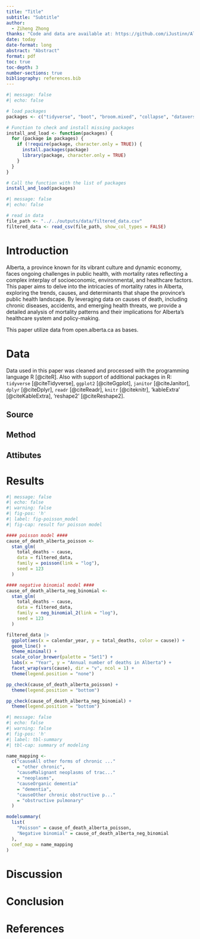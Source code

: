 ```yaml
---
title: "Title"
subtitle: "Subtitle"
author: 
  - Ziheng Zhong
thanks: "Code and data are available at: https://github.com/iJustinn/Alberta_Mortality_Rate.git"
date: today
date-format: long
abstract: "Abstract"
format: pdf
toc: true
toc-depth: 3
number-sections: true
bibliography: references.bib
---
```


```r
#| message: false
#| echo: false

# load packages
packages <- c("tidyverse", "boot", "broom.mixed", "collapse", "dataverse", "gutenbergr", "janitor", "knitr", "marginaleffects", "modelsummary", "rstanarm")

# Function to check and install missing packages
install_and_load <- function(packages) {
  for (package in packages) {
    if (!require(package, character.only = TRUE)) {
      install.packages(package)
      library(package, character.only = TRUE)
    }
  }
}

# Call the function with the list of packages
install_and_load(packages)
```

```r
#| message: false
#| echo: false

# read in data
file_path <- "../../outputs/data/filtered_data.csv"
filtered_data <- read_csv(file_path, show_col_types = FALSE)
```



# Introduction

Alberta, a province known for its vibrant culture and dynamic economy, faces ongoing challenges in public health, with mortality rates reflecting a complex interplay of socioeconomic, environmental, and healthcare factors. This paper aims to delve into the intricacies of mortality rates in Alberta, exploring the trends, causes, and determinants that shape the province's public health landscape. By leveraging data on causes of death, including chronic diseases, accidents, and emerging health threats, we provide a detailed analysis of mortality patterns and their implications for Alberta's healthcare system and policy-making.

This paper utilize data from open.alberta.ca as bases.

# Data {#sec-data}

Data used in this paper was cleaned and processed with the programming language R [@citeR]. Also with support of additional packages in R: `tidyverse` [@citeTidyverse], `ggplot2` [@citeGgplot], `janitor` [@citeJanitor], `dplyr` [@citeDplyr], `readr` [@citeReadr], `knitr` [@citeknitr], 'kableExtra' [@citeKableExtra], 'reshape2' [@citeReshape2].

## Source



## Method



## Attibutes



# Results



```r
#| message: false
#| echo: false
#| warning: false
#| fig-pos: 'h'
#| label: fig-poisson_model
#| fig-cap: result for poisson model

#### poisson model ####
cause_of_death_alberta_poisson <-
  stan_glm(
    total_deaths ~ cause,
    data = filtered_data,
    family = poisson(link = "log"),
    seed = 123
  )

#### negative binomial model ####
cause_of_death_alberta_neg_binomial <-
  stan_glm(
    total_deaths ~ cause,
    data = filtered_data,
    family = neg_binomial_2(link = "log"),
    seed = 123
  )

filtered_data |>
  ggplot(aes(x = calendar_year, y = total_deaths, color = cause)) +
  geom_line() +
  theme_minimal() +
  scale_color_brewer(palette = "Set1") +
  labs(x = "Year", y = "Annual number of deaths in Alberta") +
  facet_wrap(vars(cause), dir = "v", ncol = 1) +
  theme(legend.position = "none")

pp_check(cause_of_death_alberta_poisson) +
  theme(legend.position = "bottom")

pp_check(cause_of_death_alberta_neg_binomial) +
  theme(legend.position = "bottom")

```



```r
#| message: false
#| echo: false
#| warning: false
#| fig-pos: 'h'
#| label: tbl-summary
#| tbl-cap: summary of modeling

name_mapping <- 
  c("causeAll other forms of chronic ..."
    = "other chronic",
    "causeMalignant neoplasms of trac..."
    = "neoplasms",
    "causeOrganic dementia"
    = "dementia",
    "causeOther chronic obstructive p..."
    = "obstructive pulmonary"
  )

modelsummary(
  list(
    "Poisson" = cause_of_death_alberta_poisson,
    "Negative binomial" = cause_of_death_alberta_neg_binomial
  ),
  coef_map = name_mapping
)
```



# Discussion



# Conclusion






\newpage




\newpage


# References


